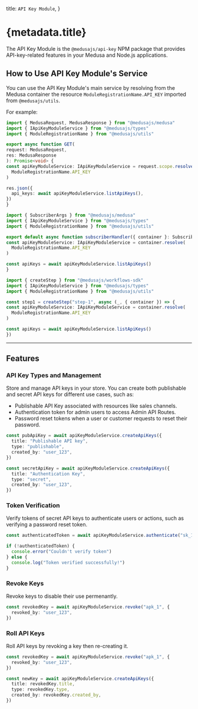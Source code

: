 
  title: `API Key Module`,
}

# {metadata.title}

The API Key Module is the `@medusajs/api-key` NPM package that provides API-key-related features in your Medusa and Node.js applications.

## How to Use API Key Module's Service

You can use the API Key Module's main service by resolving from the Medusa container the resource `ModuleRegistrationName.API_KEY` imported from `@medusajs/utils`.

For example:

<CodeTabs groupId="resource-type">
  <CodeTab label="API Route" value="api-route">

  ```ts title="src/api/store/custom/route.ts"
  import { MedusaRequest, MedusaResponse } from "@medusajs/medusa"
  import { IApiKeyModuleService } from "@medusajs/types"
  import { ModuleRegistrationName } from "@medusajs/utils"

export async function GET(
  request: MedusaRequest,
  res: MedusaResponse
): Promise<void> {
  const apiKeyModuleService: IApiKeyModuleService = request.scope.resolve(
    ModuleRegistrationName.API_KEY
  )

  res.json({
    api_keys: await apiKeyModuleService.listApiKeys(),
  })
}
```

  </CodeTab>
  <CodeTab label="Subscriber" value="subscribers">

  ```ts title="src/subscribers/custom-handler.ts"
  import { SubscriberArgs } from "@medusajs/medusa"
  import { IApiKeyModuleService } from "@medusajs/types"
  import { ModuleRegistrationName } from "@medusajs/utils"

export default async function subscriberHandler({ container }: SubscriberArgs) {
  const apiKeyModuleService: IApiKeyModuleService = container.resolve(
    ModuleRegistrationName.API_KEY
  )

  const apiKeys = await apiKeyModuleService.listApiKeys()
}
```

  </CodeTab>
  <CodeTab label="Workflow Step" value="workflow-step">

  ```ts title="src/workflows/hello-world/step1.ts"
  import { createStep } from "@medusajs/workflows-sdk"
  import { IApiKeyModuleService } from "@medusajs/types"
  import { ModuleRegistrationName } from "@medusajs/utils"

const step1 = createStep("step-1", async (_, { container }) => {
  const apiKeyModuleService: IApiKeyModuleService = container.resolve(
    ModuleRegistrationName.API_KEY
  )

  const apiKeys = await apiKeyModuleService.listApiKeys()
})
```

  </CodeTab>
</CodeTabs>

---

## Features

### API Key Types and Management

Store and manage API keys in your store. You can create both publishable and secret API keys for different use cases, such as:

- Publishable API Key associated with resources like sales channels.
- Authentication token for admin users to access Admin API Routes.
- Password reset tokens when a user or customer requests to reset their password.

```ts
const pubApiKey = await apiKeyModuleService.createApiKeys({
  title: "Publishable API key",
  type: "publishable",
  created_by: "user_123",
})

const secretApiKey = await apiKeyModuleService.createApiKeys({
  title: "Authentication Key",
  type: "secret",
  created_by: "user_123",
})
```

### Token Verification

Verify tokens of secret API keys to authenticate users or actions, such as verifying a password reset token.

```ts
const authenticatedToken = await apiKeyModuleService.authenticate("sk_123")

if (!authenticatedToken) {
  console.error("Couldn't verify token")
} else {
  console.log("Token verified successfully!")
}
```

### Revoke Keys

Revoke keys to disable their use permenantly.

```ts
const revokedKey = await apiKeyModuleService.revoke("apk_1", {
  revoked_by: "user_123",
})
```

### Roll API Keys

Roll API keys by revoking a key then re-creating it.

```ts
const revokedKey = await apiKeyModuleService.revoke("apk_1", {
  revoked_by: "user_123",
})

const newKey = await apiKeyModuleService.createApiKeys({
  title: revokedKey.title,
  type: revokedKey.type,
  created_by: revokedKey.created_by,
})
```
